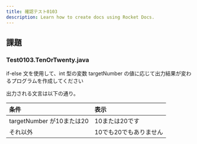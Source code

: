 ```yaml
---
title: 確認テスト0103
description: Learn how to create docs using Rocket Docs.
---
```


## 課題 

### Test0103.TenOrTwenty.java

if-else 文を使用して、int 型の変数 targetNumber の値に応じて出力結果が変わるプログラムを作成してください

出力される文言は以下の通り。

|条件 |表示 |
|:-- |:-- |
|targetNumber が10または20 |10または20です |
|それ以外 |10でも20でもありません |
